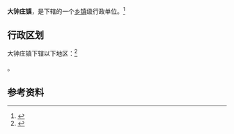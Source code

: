 {{中国乡级行政区|12/01/15/107/000}}

'''大钟庄镇'''，是{{PRC admin/fullname|12/01/15/107/000|3}}下辖的一个[[乡镇|乡镇]]级行政单位。<ref>{{PRC admin/ref sgc|{{PRC admin/parent|12/01/15/107/000}}}}</ref>

== 行政区划 ==

大钟庄镇下辖以下地区：<ref>{{PRC admin/ref sgc|12/01/15/107/000}}</ref>

{{PRC admin/children|12/01/15/107/000}}。

== 参考资料 ==

{{reflist}}

{{行政区划小作品}}
{{PRC admin/navcat|12/01/15/107/000}}